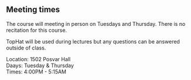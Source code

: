 ## Meeting times

The course will meeting in person on Tuesdays and Thursday.  There is no recitation for this course.  

TopHat will be used during lectures but any questions can be answered outside of class.
<!-- by midnight? -->

Location: 1502 Posvar Hall  
Daays: Tuesday & Thursday  
Times: 4:00PM - 5:15AM  
